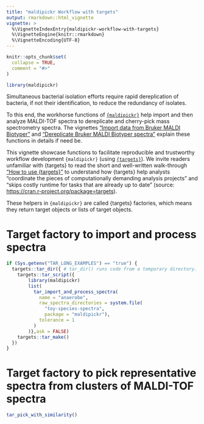 ```yaml
---
title: "maldipickr Workflow with targets"
output: rmarkdown::html_vignette
vignette: >
  %\VignetteIndexEntry{maldipickr-workflow-with-targets}
  %\VignetteEngine{knitr::rmarkdown}
  %\VignetteEncoding{UTF-8}
---
```


```r
knitr::opts_chunk$set(
  collapse = TRUE,
  comment = "#>"
)
```

```r
library(maldipickr)
```

<!-- WARNING - This vignette is generated by {fusen} from dev/maldipickr-workflow-with-targets.Rmd: do not edit by hand -->

Simultaneous bacterial isolation efforts require rapid dereplication of bacteria, if not their identification, to reduce the redundancy of isolates.

To this end,  the workhorse functions of [`{maldipickr}`](https://github.com/ClavelLab/maldipickr)
help import and then analyze MALDI-TOF spectra to dereplicate and cherry-pick mass spectrometry spectra.
The vignettes ["Import data from Bruker MALDI Biotyper"](https://clavellab.github.io/maldipickr/articles/import-data-from-bruker-maldi-biotyper.html) and ["Dereplicate Bruker MALDI Biotyper spectra"](https://clavellab.github.io/maldipickr/articles/dereplicate-bruker-maldi-biotyper-spectra.html) explain these functions in details if need be.


This vignette showcase functions to facilitate reproducible and trustworthy workflow development `{maldipickr}` (using [`{targets}`](https://docs.ropensci.org/targets/)). We invite readers unfamiliar with {targets} to read the short and well-written walk-through ["How to use {targets}"](https://books.ropensci.org/targets/walkthrough.html) to understand how {targets} help analysts "coordinate the pieces of computationally demanding analysis projects" and "skips costly runtime for tasks that are already up to date" (source: <https://cran.r-project.org/package=targets>).


These helpers in `{maldipickr}` are called {targets} factories, which means they return target objects or lists of target objects. 




# Target factory to import and process spectra

    

  

```r
if (Sys.getenv("TAR_LONG_EXAMPLES") == "true") {
  targets::tar_dir({ # tar_dir() runs code from a temporary directory.
    targets::tar_script({
        library(maldipickr)
        list(
          tar_import_and_process_spectra(
            name = "anaerobe",
            raw_spectra_directories = system.file(
              "toy-species-spectra",
              package = "maldipickr"),
            tolerance = 1
          )
        )},ask = FALSE)
    targets::tar_make()
  })
}
```

  

  

# Target factory to pick representative spectra from clusters of MALDI-TOF spectra

    

  

```r
tar_pick_with_similarity()
```

  

  


